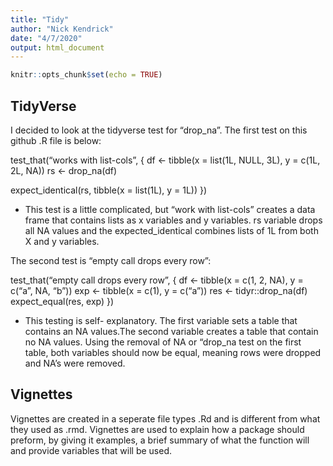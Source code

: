 ---
title: "Tidy"
author: "Nick Kendrick"
date: "4/7/2020"
output: html_document
---

```{r setup, include=FALSE}
knitr::opts_chunk$set(echo = TRUE)
```
## TidyVerse
I decided to look at the tidyverse test for "drop_na".
The first test on this github .R file is below:

test_that("works with list-cols", {
  df <- tibble(x = list(1L, NULL, 3L), y = c(1L, 2L, NA))
  rs <- drop_na(df)

  expect_identical(rs, tibble(x = list(1L), y = 1L))
})

  - This test is a little complicated, but "work with list-cols" creates a data frame that contains lists as x variables and y variables. rs variable drops all NA values and the expected_identical combines lists of 1L from both X and y variables. 

The second test is "empty call drops every row":

test_that("empty call drops every row", {
  df <- tibble(x = c(1, 2, NA), y = c("a", NA, "b"))
  exp <- tibble(x = c(1), y = c("a"))
  res <- tidyr::drop_na(df)
  expect_equal(res, exp)
})

  - This testing is self- explanatory. The first variable sets a table that contains an NA values.The second variable creates a table that contain no NA values. Using the removal of NA or "drop_na test on the first table, both variables should now be equal, meaning  rows were dropped and NA's were removed.

## Vignettes

Vignettes are created in a seperate file types .Rd and is different from what they used as .rmd. Vignettes are used to explain how a package should preform, by giving it examples, a brief summary of what the function will and provide variables that will be used.